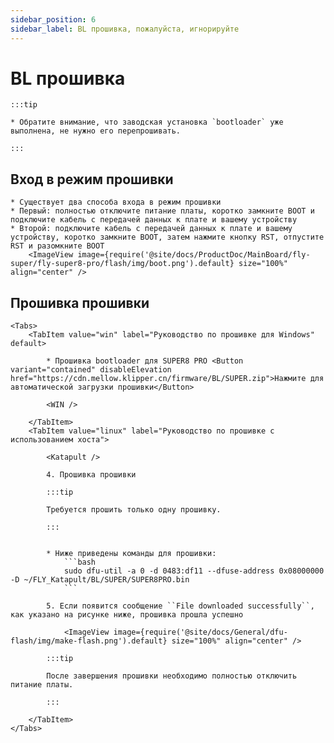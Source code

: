```yaml
---
sidebar_position: 6
sidebar_label: BL прошивка, пожалуйста, игнорируйте
---
```





# BL прошивка

    :::tip

    * Обратите внимание, что заводская установка `bootloader` уже выполнена, не нужно его перепрошивать.

    :::
## Вход в режим прошивки


    * Существует два способа входа в режим прошивки
    * Первый: полностью отключите питание платы, коротко замкните BOOT и подключите кабель с передачей данных к плате и вашему устройству
    * Второй: подключите кабель с передачей данных к плате и вашему устройству, коротко замкните BOOT, затем нажмите кнопку RST, отпустите RST и разомкните BOOT
        <ImageView image={require('@site/docs/ProductDoc/MainBoard/fly-super/fly-super8-pro/flash/img/boot.png').default} size="100%" align="center" />

## Прошивка прошивки
    <Tabs>
        <TabItem value="win" label="Руководство по прошивке для Windows" default>

            * Прошивка bootloader для SUPER8 PRO <Button variant="contained" disableElevation href="https://cdn.mellow.klipper.cn/firmware/BL/SUPER.zip">Нажмите для автоматической загрузки прошивки</Button>

            <WIN />
            
        </TabItem>
        <TabItem value="linux" label="Руководство по прошивке с использованием хоста">
            
            <Katapult />

            4. Прошивка прошивки

            :::tip

            Требуется прошить только одну прошивку.

            :::


            * Ниже приведены команды для прошивки:
                ```bash
                sudo dfu-util -a 0 -d 0483:df11 --dfuse-address 0x08000000 -D ~/FLY_Katapult/BL/SUPER/SUPER8PRO.bin
                ```

            5. Если появится сообщение ``File downloaded successfully``, как указано на рисунке ниже, прошивка прошла успешно

                <ImageView image={require('@site/docs/General/dfu-flash/img/make-flash.png').default} size="100%" align="center" />

            :::tip

            После завершения прошивки необходимо полностью отключить питание платы.

            :::

        </TabItem>
    </Tabs>
